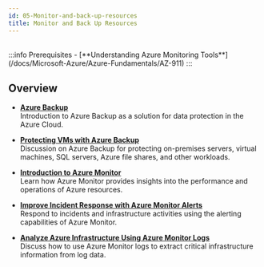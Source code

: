 ```yaml
---
id: 05-Monitor-and-back-up-resources
title: Monitor and Back Up Resources
---
```


<br/>
:::info Prerequisites
- [**Understanding Azure Monitoring Tools**](/docs/Microsoft-Azure/Azure-Fundamentals/AZ-911)
:::

## Overview

* [**Azure Backup**](/docs/Microsoft-Azure/Microsoft-Azure-Administrator/Monitor-and-back-up-resources/AZ-1064)<br />
Introduction to Azure Backup as a solution for data protection in the Azure Cloud.

* [**Protecting VMs with Azure Backup**](/docs/Microsoft-Azure/Microsoft-Azure-Administrator/Monitor-and-back-up-resources/AZ-1065)<br />
Discussion on Azure Backup for protecting on-premises servers, virtual machines, SQL servers, Azure file shares, and other workloads.

* [**Introduction to Azure Monitor**](/docs/Microsoft-Azure/Microsoft-Azure-Administrator/Monitor-and-back-up-resources/AZ-1066)<br />
Learn how Azure Monitor provides insights into the performance and operations of Azure resources.

* [**Improve Incident Response with Azure Monitor Alerts**](/docs/Microsoft-Azure/Microsoft-Azure-Administrator/Monitor-and-back-up-resources/AZ-1067)<br />
Respond to incidents and infrastructure activities using the alerting capabilities of Azure Monitor.

* [**Analyze Azure Infrastructure Using Azure Monitor Logs**](/docs/Microsoft-Azure/Microsoft-Azure-Administrator/Monitor-and-back-up-resources/AZ-1068)<br />
Discuss how to use Azure Monitor logs to extract critical infrastructure information from log data.
